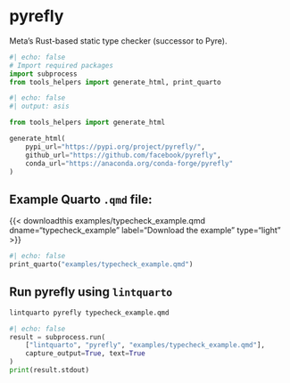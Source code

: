 <hr style="height:0pt; visibility:hidden;" />

# pyrefly

Meta's Rust-based static type checker (successor to Pyre).

```python
#| echo: false
# Import required packages
import subprocess
from tools_helpers import generate_html, print_quarto
```

```python
#| echo: false
#| output: asis

from tools_helpers import generate_html

generate_html(
    pypi_url="https://pypi.org/project/pyrefly/",
    github_url="https://github.com/facebook/pyrefly",
    conda_url="https://anaconda.org/conda-forge/pyrefly"
)
```

## Example Quarto `.qmd` file:

{{< downloadthis examples/typecheck_example.qmd dname="typecheck_example" label="Download the example" type="light" >}}

:::{.pale-grey}
```python
#| echo: false
print_quarto("examples/typecheck_example.qmd")
```
:::

## Run pyrefly using `lintquarto`

```.bash
lintquarto pyrefly typecheck_example.qmd
```

:::{.pale-green}
<style>
.cell-output-stdout code {
  word-break: break-word !important;
  white-space: pre-wrap !important;
}
</style>
```python
#| echo: false
result = subprocess.run(
    ["lintquarto", "pyrefly", "examples/typecheck_example.qmd"],
    capture_output=True, text=True
)
print(result.stdout)
```
:::